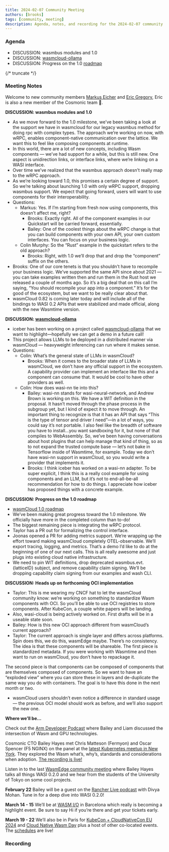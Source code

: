 ```yaml
---
title: 2024-02-07 Community Meeting
authors: [brooks]
tags: [community, meeting]
description: Agenda, notes, and recording for the 2024-02-07 community meeting
---
```



### Agenda

- DISCUSSION: wasmbus modules and 1.0 
- DISCUSSION: [wasmcloud-ollama](https://github.com/Iceber/wasmcloud-ollama)
- DISCUSSION: Progress on the 1.0 [roadmap](https://github.com/orgs/wasmCloud/projects/7/views/8)

{/* truncate */}

### Meeting Notes

Welcome to new community members [Markus Eicher](https://github.com/markuseicher) and [Eric Gregory](https://github.com/ericgregory), Eric is also a new member of the Cosmonic team 🎉.

**DISCUSSION: wasmbus modules and 1.0**

- As we move forward to the 1.0 milestone, we’ve been taking a look at the support we have in wasmcloud for our legacy wasmbus method for doing rpc with complex types. The approach we’re working on now, with wRPC, enables component-native communication over the lattice. We want this to feel like composing components at runtime.
- In this world, there are a lot of new concepts, including Wasm components — we’ve had support for a while, but this is still new. One aspect is unidirection links, or interface links, where we’re linking on a WASI interface.
- Over time we’ve realized that the wasmbus approach doesn’t really map to the wRPC approach.
- As we’re looking toward 1.0, this promises a certain degree of support. So we’re talking about launching 1.0 with only wRPC support, dropping wasmbus support. We expect that going forward, users will want to use components for their interoperability.
- Questions:
    - Markus: Yes. If I’m starting from fresh now using components, this doesn’t affect me, right?
        - Brooks: Exactly right. All of the component examples in our Quickstart will be carried forward, essentially.
        - Bailey: One of the coolest things about the wRPC change is that you can build components with your own API, your own custom interfaces. You can focus on your business logic.
    - Colin Murphy: So the “Rust” example in the quickstart refers to the old approach?
        - Brooks: Right, with 1.0 we’ll drop that and drop the “component” suffix on the others.
- Brooks: One of our core tenets is that you shouldn’t have to recompile your business logic. We’ve supported the same API since about 2021 — you can take examples written then and run them in the Rust host we released a couple of months ago. So it’s a big deal that on this call I’m saying, “You should recompile your app into a component.” It’s for the good of the ecosystem, but we want to be really clear about that.
- wasmCloud 0.82 is coming later today and will include all of the bindings to WASI 0.2 APIs that were stabilized and made official, along with the new Wasmtime version.

**DISCUSSION: [wasmcloud-ollama](https://github.com/Iceber/wasmcloud-ollama)**

- iceber has been working on a project called [wasmcloud-ollama](https://github.com/Iceber/wasmcloud-ollama) that we want to highlight—hopefully we can get a demo in a future call!
- This project allows LLMs to be deployed in a distributed manner via wasmCloud — heavyweight inferencing can run where it makes sense.
- Questions:
    - Colin: What’s the general state of LLMs in wasmCloud?
        - Brooks: When it comes to the broader state of LLMs in wasmCloud, we don’t have any official support in the ecosystem. A capability provider can implement an interface like this and a component can consume that. It would be cool to have other providers as well.
    - Colin: How does wasi-nn tie into this?
        - Bailey: wasi-nn stands for wasi-neural-network, and Andrew Brown is working on this. We have a WIT definition in the proposal. It hasn’t moved through the phase process in the subgroup yet, but I kind of expect it to move through. An important thing to recognize is that it has an API that says “This is the type of tensor and driver I need”—in a lot of ways, you could say it’s not portable. I also feel like the breadth of software you have to install…you want sandboxing for it, but none of that compiles to WebAssembly. So, we’ve been having conversations about host plugins that can help manage that kind of thing, so as to not expand the trusted compute base — let’s not bake in Tensorflow inside of Wasmtime, for example. Today we don’t have wasi-nn support in wasmCloud, so you would write a provider that implements it.
        - Brooks: I think iceber has worked on a wasi-nn adapter. To be super explicit, I think this is a really cool example for using components and an LLM, but it’s not to end-all-be-all recommendation for how to do things. I appreciate how iceber has proposed things with a concrete example.

**DISCUSSION: Progress on the 1.0 roadmap**

- [wasmCloud 1.0 roadmap](https://github.com/orgs/wasmCloud/projects/7/views/8)
- We’ve been making great progress toward the 1.0 milestone. We officially have more in the completed column than to-do!
- The biggest remaining piece is integrating the wRPC protocol.
- Taylor has a PR out for formalizing the control interface.
- Joonas opened a PR for adding metrics support. We’re wrapping up the effort toward making wasmCloud completely OTEL-observable. We’ll export tracing, logging, and metrics. That’s a demo I’d like to do at the beginning of one of our next calls. This is all really awesome and just plugs into existing cloud native infrastructure.
- We need to pin WIT definitions, drop deprecated wasmbus.evt.{latticeID} subject, and remove capability claim signing. We’ll be dropping capability claim signing from our examples and wash CLI.

**DISCUSSION: Heads up on forthcoming OCI implementation**

- Taylor: This is me wearing my CNCF hat to let the wasmCloud community know: we’re working on something to standardize Wasm components with OCI. So you’ll be able to use OCI registries to store components. After KubeCon, a couple white papers will be landing. 
- Also, wasi-cloud is being actively worked on. First drafts will be in a useable state soon.
- Bailey: How is this new OCI approach different from wasmCloud’s current approach?
- Taylor: The current approach is single layer and differs across platforms. Spin does this, we do this, wasmEdge maybe. There’s no consistency. The idea is that these components will be shareable. The first piece is standardized metadata. If you were working with Wasmtime and then want to run on wasmCloud, you don’t have to repackage it.

The second piece is that components can be composed of components that are themselves composed of components. So we want to have an “exploded view” where you can store these in layers and de-duplicate the same way you do with containers. The goal is to have this done in the next month or two.

- wasmCloud users shouldn’t even notice a difference in standard usage — the previous OCI model should work as before, and we’ll also support the new one.

**Where we’ll be…**

Check out the [Arm Developer Podcast](https://www.youtube.com/watch?v=iDTHXGuqXAI) where Bailey and Liam discussed the intersection of Wasm and GPU technologies.

Cosmonic CTO Bailey Hayes met Chris Matteson (Fermyon) and Oscar Spencer (F5 NGINX) on the panel at the [latest Kubernetes meetup in New York](https://www.meetup.com/new-york-kubernetes-meetup/events/297886914/). They explored the Wasm what’s, why’s, standards and considerations when adoption. [The recording is live!](https://youtu.be/ThcQNR-aVvI)

Listen in to the last [WasmEdge community meeting](https://youtu.be/ttiE7g2Ojuk) where Bailey Hayes talks all things WASI 0.2.0 and we hear from the students of the University of Tokyo on some cool projects.

**February 22** Bailey will be a guest on the [Rancher Live podcast](https://www.youtube.com/watch?v=SPdzvL59tIA) with Divya Mohan. Tune in for a deep dive into WASI 0.2.0!

**March 14 - 15** We’ll be at [WASM I/O](https://2024.wasmio.tech/) in Barcelona which really is becoming a highlight event. Be sure to say Hi if you’re there and get your tickets early.

**March 19 - 22** We’ll also be in Paris for [KubeCon + CloudNativeCon EU 2024](https://events.linuxfoundation.org/kubecon-cloudnativecon-europe/) and [Cloud Native Wasm Day](https://events.linuxfoundation.org/kubecon-cloudnativecon-europe/co-located-events/cloud-native-wasm-day/) plus a host of other co-located events. The [schedules](https://events.linuxfoundation.org/kubecon-cloudnativecon-europe/program/schedule/) are live!

### Recording

<ReactPlayer url='https://www.youtube.com/watch?v=y_7qh4JqJ3M' controls />

